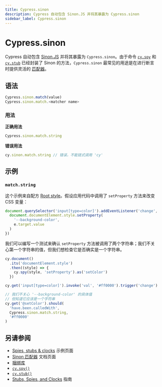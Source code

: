 ```yaml
---
title: Cypress.sinon
description: Cypress 自动包含 Sinon.JS 并将其暴露为 Cypress.sinon
sidebar_label: Cypress.sinon
---
```


<ProductHeading product="app" />

# Cypress.sinon

Cypress 自动包含 [Sinon.JS](http://sinonjs.org/) 并将其暴露为 `Cypress.sinon`。由于命令 [`cy.spy`](/api/commands/spy) 和 [`cy.stub`](/api/commands/stub) 已经封装了 Sinon 的方法，`Cypress.sinon` 最常见的用途是在进行断言时提供灵活的 [匹配器](https://sinonjs.org/releases/latest/matchers/)。

## 语法

```javascript
Cypress.sinon.match(value)
Cypress.sinon.match.<matcher name>
```

### 用法

<Icon name="check-circle" color="green" /> **正确用法**

```javascript
Cypress.sinon.match.string
```

<Icon name="exclamation-triangle" color="red" /> **错误用法**

```javascript
cy.sinon.match.string // 错误，不能链式调用 'cy'
```

## 示例

### `match.string`

这个示例来自配方 [Root style](https://github.com/cypress-io/cypress-example-recipes#testing-the-dom)。假设应用代码中调用了 `setProperty` 方法来改变 CSS 变量：

```js
document.querySelector('input[type=color]').addEventListener('change', (e) => {
  document.documentElement.style.setProperty(
    '--background-color',
    e.target.value
  )
})
```

我们可以编写一个测试来确认 `setProperty` 方法被调用了两个字符串；我们不关心第一个字符串的值，但我们想检查它是否确实是一个字符串。

```javascript
cy.document()
  .its('documentElement.style')
  .then((style) => {
    cy.spy(style, 'setProperty').as('setColor')
  })

cy.get('input[type=color]').invoke('val', '#ff0000').trigger('change')

// 我们不关心 '--background-color' 的具体值
// 但知道它应该是一个字符串
cy.get('@setColor').should(
  'have.been.calledWith',
  Cypress.sinon.match.string,
  '#ff0000'
)
```

## 另请参阅

- [Spies, stubs & clocks](https://example.cypress.io/commands/spies-stubs-clocks) 示例页面
- [Sinon 匹配器](https://sinonjs.org/releases/latest/matchers/) 文档页面
- [捆绑库](/app/references/bundled-libraries)
- [`cy.spy()`](/api/commands/spy)
- [`cy.stub()`](/api/commands/stub)
- [Stubs, Spies, and Clocks](/app/guides/stubs-spies-and-clocks) 指南